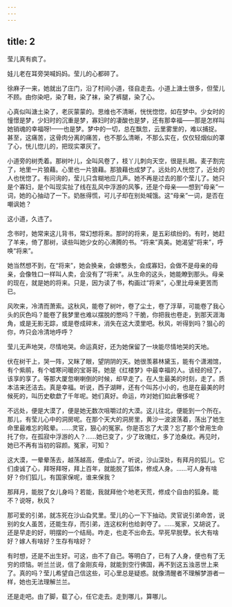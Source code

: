 ```yaml
---
---
---
```

title: 2
---



莹儿真有疯了。

娃儿老在耳旁哭喊妈妈。莹儿的心都碎了。

徐麻子一来，她就出了庄门，沿了村间小道，径自走去。小道上溏土很多，但莹儿不顾。由你染吧，染了鞋，染了袜，染了裤腿，染了心。

心真似叫溏土染了，老灰蒙蒙的。思维也不清晰，恍恍惚惚，如在梦中。少女时的憧憬是梦，少妇时的沉重是梦，寡妇时的凄酸也是梦，还有那幸福——那是怎样叫她销魂的幸福呀!——也是梦。梦中的一切，总在飘忽，云里雾里的，难以捕捉。甚至，这痛苦，这骨肉分离的痛苦，也不那么清晰，不那么实在，仅仅轻烟似的罩了心，恍儿惚儿的，把现实罩灰了。

小道旁的树秃着。那树叶儿，全叫风卷了，枝丫儿刺向天空，很是扎眼。麦子割完了，地里一片狼藉。心里也一片狼藉。那狼藉也成梦了。远处的人恍惚了，近处的人也恍惚了。有问询的，莹儿只含糊地应几声。她不再是过去的那个莹儿了。她只是个寡妇，是个叫现实扯了线在乱风中浮游的风筝，还是个母亲——想到“母亲”一词，她的心抽动了一下。奶胀得慌，可儿子却在别处喊饿。这“母亲”一词，是否在嘲讽她？

这小道，久违了。

念书时，她常来这儿背书，常幻想将来。那时的将来，是五彩缤纷的。有时，她赶了羊来，倚了那树，读些叫她少女的心沸腾的书。“将来”真美。她渴望“将来”，呼唤“将来”。

她当然想不到，在“将来”，她会换亲，会嫁憨头，会成寡妇，会做不是母亲的母亲，会像牲口一样叫人卖，会没有了“将来”。从生命的这头，她能瞭到那头。母亲的现在，就是她的将来。只是，因为读了书，构画过“将来”，心里比母亲更苦而已。

风吹来，冷清而萧索。这秋风，能卷了树叶，卷了尘土，卷了浮草，可能卷了我心头的灰色吗？能卷了我梦里也难以摆脱的憋吗？干脆，你把我也卷走，到那天涯海角，或是无影无踪，或是卷成碎末，消失在这大漠里吧。秋风，听得到吗？狠心的你，咋只会冷清地呼呼？

莹儿无声地哭，尽情地哭。命运真好，还为她保留了一块能尽情地哭的天地。

伏在树干上，哭一阵，又眯了眼，望阴阴的天。她很羡慕林黛玉，能有个潇湘馆，有个紫鹃，有个嘘寒问暖的宝哥哥。她是《红楼梦》中最幸福的人。该经的经了，该享的享了。等那大厦忽喇喇倒的时候，却早走了。在人生最美的时刻，走了。质本洁来还洁去。真是幸福。听说，西子湖畔，还有个叫苏小小的，也是在最美的时候死的，叫历史欷歔了千年呢。她们真好。命运，咋对她们如此奢侈呢？

不远处，便是大漠了，便是她无数次咀嚼过的大漠。这儿往北，便能到一个所在。那儿，有莹儿心中的洞房呢。在那个天大的洞房里，黄沙一波波荡着，荡出了她生命里最难忘的眩晕。……灵官，狠心的冤家。你是否忘了大漠？忘了那个曾用生命托了你，在孤寂中浮游的人？……她已变了，少了玫瑰红，多了沧桑纹。再见时，她已不再有当初的容颜。冤家，可知？

这大漠，一晕晕荡去，越荡越高，便成山了。听说，沙山深处，有拜月的狐儿。它们虔诚了心，拜呀拜呀，拜上百年，就能脱了狐体，修成人身。……可人身有啥好？你们狐儿，有国家保呢，谁来保我？

那拜月，能脱了女儿身吗？若能，我就拜他个地老天荒，修成个自由的狐身。能不？说呀，秋风？

那可爱的引弟，就冻死在沙山旮旯里。莹儿的心一下下抽动。灵官说引弟命苦，说别的女人虽苦，还能生存，而引弟，连这权利也给剥夺了。……冤家，又胡说了。还是早走的好，明摆的一个结局。咋走，也走不出命去。早死早脱孽。长大有啥好？嫁人有啥好？生存有啥好？

有时想，还是不出生好。可这，由不了自己。等明白了，已有了人身，便也有了无穷的烦恼。听兰兰说，信了金刚亥母，就能到空行佛国，再不到这五浊恶世上来了。真的吗？莹儿希望自己信这些，可心里总是疑惑。就像清醒者不理解梦游者一样，她也无法理解兰兰。

还是走吧。由了脚，载了心，任它走去。走到哪儿，算哪儿。